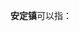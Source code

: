 '''安定镇'''可以指：
{{PRC admin/disambig|11/01/15/105/000|22/08/81/104/000|43/06/26/101/000|53/08/23/109/000|61/06/23/103/000}}
{{disambig|cat=三字中国镇名消歧义}}